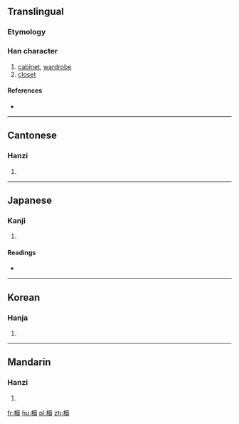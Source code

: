 {{also|椟}}
==Translingual==

===Etymology===
{{Han compound|木|賣|c1=s|c2=p|t1=wood|ls=psc}}

===Han character===
{{Han char|rn=75|rad=木|as=15|sn=19|four=4498<sub>6</sub>|canj=木土田金 (DGWC)}}

# [[cabinet]], [[wardrobe]]
# [[closet]]

====References====
* {{Han ref|kx=0560.280|dkj=15821|dj=0949.250|hdz=21312.010|uh=6ADD|ud=27357|bh=C370|bd=50032}}

----

==Cantonese==

===Hanzi===
{{yue-hanzi|jyut=|y=duk6|sim=椟}}

# {{defn|lang=yue|sort=木15}}

----

==Japanese==

===Kanji===
{{ja-kanji|grade=|rs=木15}}

# {{defn|lang=ja|sort=木15}}

====Readings====
* {{ja-readings|on=[[とく]] (toku), [[どく]] (doku)|kun=[[はこ]] (hako), [[ひつぎ]] (hitsugi)}}

----

==Korean==

===Hanja===
{{ko-hanja|hangeul=독|eumhun=|rv=dok|mr=tok|y=tok}}

# {{defn|lang=ko|sort=木15}}

----

==Mandarin==

===Hanzi===
{{cmn-hanzi|sim=椟|pin=[[dú]] ([[du2]])|wg=tu<sup>2</sup>}}

# {{defn|lang=cmn|sort=木15}}

[[fr:櫝]]
[[hu:櫝]]
[[pl:櫝]]
[[zh:櫝]]